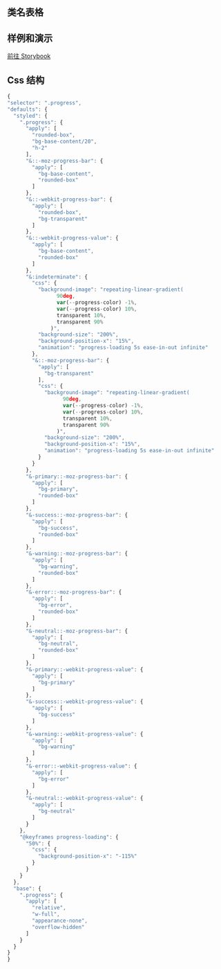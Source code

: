 
## 类名表格

<CssTable name="progress" />

## 样例和演示

[前往 Storybook](https://story.ui.icebreaker.top/?path=/docs/data-display-progress--docs)

## Css 结构

```js
{
"selector": ".progress",
"defaults": {
  "styled": {
    ".progress": {
      "apply": [
        "rounded-box",
        "bg-base-content/20",
        "h-2"
      ],
      "&::-moz-progress-bar": {
        "apply": [
          "bg-base-content",
          "rounded-box"
        ]
      },
      "&::-webkit-progress-bar": {
        "apply": [
          "rounded-box",
          "bg-transparent"
        ]
      },
      "&::-webkit-progress-value": {
        "apply": [
          "bg-base-content",
          "rounded-box"
        ]
      },
      "&:indeterminate": {
        "css": {
          "background-image": "repeating-linear-gradient(
                90deg,
                var(--progress-color) -1%,
                var(--progress-color) 10%,
                transparent 10%,
                transparent 90%
              )",
          "background-size": "200%",
          "background-position-x": "15%",
          "animation": "progress-loading 5s ease-in-out infinite"
        },
        "&::-moz-progress-bar": {
          "apply": [
            "bg-transparent"
          ],
          "css": {
            "background-image": "repeating-linear-gradient(
                  90deg,
                  var(--progress-color) -1%,
                  var(--progress-color) 10%,
                  transparent 10%,
                  transparent 90%
                )",
            "background-size": "200%",
            "background-position-x": "15%",
            "animation": "progress-loading 5s ease-in-out infinite"
          }
        }
      },
      "&-primary::-moz-progress-bar": {
        "apply": [
          "bg-primary",
          "rounded-box"
        ]
      },
      "&-success::-moz-progress-bar": {
        "apply": [
          "bg-success",
          "rounded-box"
        ]
      },
      "&-warning::-moz-progress-bar": {
        "apply": [
          "bg-warning",
          "rounded-box"
        ]
      },
      "&-error::-moz-progress-bar": {
        "apply": [
          "bg-error",
          "rounded-box"
        ]
      },
      "&-neutral::-moz-progress-bar": {
        "apply": [
          "bg-neutral",
          "rounded-box"
        ]
      },
      "&-primary::-webkit-progress-value": {
        "apply": [
          "bg-primary"
        ]
      },
      "&-success::-webkit-progress-value": {
        "apply": [
          "bg-success"
        ]
      },
      "&-warning::-webkit-progress-value": {
        "apply": [
          "bg-warning"
        ]
      },
      "&-error::-webkit-progress-value": {
        "apply": [
          "bg-error"
        ]
      },
      "&-neutral::-webkit-progress-value": {
        "apply": [
          "bg-neutral"
        ]
      }
    },
    "@keyframes progress-loading": {
      "50%": {
        "css": {
          "background-position-x": "-115%"
        }
      }
    }
  },
  "base": {
    ".progress": {
      "apply": [
        "relative",
        "w-full",
        "appearance-none",
        "overflow-hidden"
      ]
    }
  }
}
}
```
